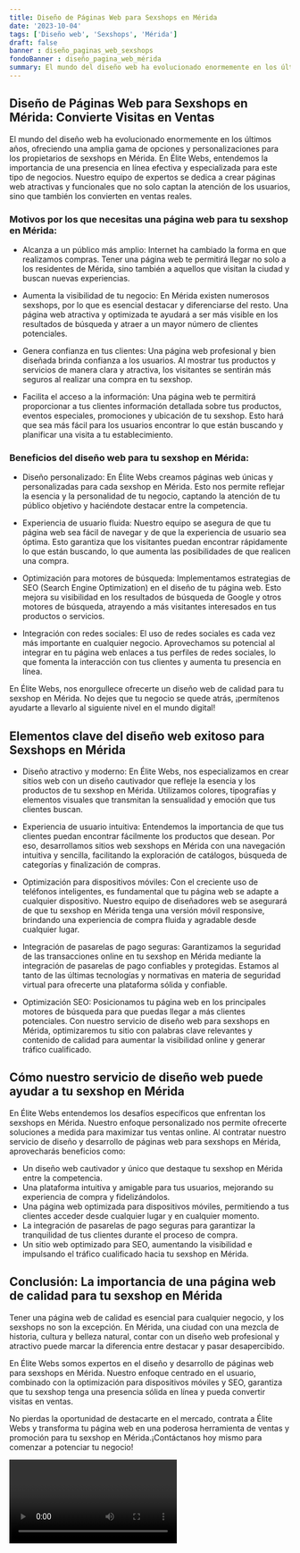 ```yaml
---
title: Diseño de Páginas Web para Sexshops en Mérida
date: '2023-10-04'
tags: ['Diseño web', 'Sexshops', 'Mérida']
draft: false
banner : diseño_paginas_web_sexshops
fondoBanner : diseño_pagina_web_mérida
summary: El mundo del diseño web ha evolucionado enormemente en los últimos años, ofreciendo una amplia gama de opciones y personalizaciones para los propietarios de sexshops en Mérida. En Élite Webs, entendemos la importancia de una presencia en línea efectiva y especializada para este tipo de negocios. Nuestro equipo de expertos se dedica a crear páginas web atractivas y funcionales que no solo captan la atención de los usuarios, sino que también los convierten en ventas reales.
---
```


## Diseño de Páginas Web para Sexshops en Mérida: Convierte Visitas en Ventas

El mundo del diseño web ha evolucionado enormemente en los últimos años, ofreciendo una amplia gama de opciones y personalizaciones para los propietarios de sexshops en Mérida. En Élite Webs, entendemos la importancia de una presencia en línea efectiva y especializada para este tipo de negocios. Nuestro equipo de expertos se dedica a crear páginas web atractivas y funcionales que no solo captan la atención de los usuarios, sino que también los convierten en ventas reales.

### Motivos por los que necesitas una página web para tu sexshop en Mérida:

- Alcanza a un público más amplio: Internet ha cambiado la forma en que realizamos compras. Tener una página web te permitirá llegar no solo a los residentes de Mérida, sino también a aquellos que visitan la ciudad y buscan nuevas experiencias.

- Aumenta la visibilidad de tu negocio: En Mérida existen numerosos sexshops, por lo que es esencial destacar y diferenciarse del resto. Una página web atractiva y optimizada te ayudará a ser más visible en los resultados de búsqueda y atraer a un mayor número de clientes potenciales.

- Genera confianza en tus clientes: Una página web profesional y bien diseñada brinda confianza a los usuarios. Al mostrar tus productos y servicios de manera clara y atractiva, los visitantes se sentirán más seguros al realizar una compra en tu sexshop.

- Facilita el acceso a la información: Una página web te permitirá proporcionar a tus clientes información detallada sobre tus productos, eventos especiales, promociones y ubicación de tu sexshop. Esto hará que sea más fácil para los usuarios encontrar lo que están buscando y planificar una visita a tu establecimiento.

### Beneficios del diseño web para tu sexshop en Mérida:

- Diseño personalizado: En Élite Webs creamos páginas web únicas y personalizadas para cada sexshop en Mérida. Esto nos permite reflejar la esencia y la personalidad de tu negocio, captando la atención de tu público objetivo y haciéndote destacar entre la competencia.

- Experiencia de usuario fluida: Nuestro equipo se asegura de que tu página web sea fácil de navegar y de que la experiencia de usuario sea óptima. Esto garantiza que los visitantes puedan encontrar rápidamente lo que están buscando, lo que aumenta las posibilidades de que realicen una compra.

- Optimización para motores de búsqueda: Implementamos estrategias de SEO (Search Engine Optimization) en el diseño de tu página web. Esto mejora su visibilidad en los resultados de búsqueda de Google y otros motores de búsqueda, atrayendo a más visitantes interesados en tus productos o servicios.

- Integración con redes sociales: El uso de redes sociales es cada vez más importante en cualquier negocio. Aprovechamos su potencial al integrar en tu página web enlaces a tus perfiles de redes sociales, lo que fomenta la interacción con tus clientes y aumenta tu presencia en línea.

En Élite Webs, nos enorgullece ofrecerte un diseño web de calidad para tu sexshop en Mérida. No dejes que tu negocio se quede atrás, ¡permítenos ayudarte a llevarlo al siguiente nivel en el mundo digital!

<GifSeo />

<Cta />

## Elementos clave del diseño web exitoso para Sexshops en Mérida

- Diseño atractivo y moderno: En Élite Webs, nos especializamos en crear sitios web con un diseño cautivador que refleje la esencia y los productos de tu sexshop en Mérida. Utilizamos colores, tipografías y elementos visuales que transmitan la sensualidad y emoción que tus clientes buscan.

- Experiencia de usuario intuitiva: Entendemos la importancia de que tus clientes puedan encontrar fácilmente los productos que desean. Por eso, desarrollamos sitios web sexshops en Mérida con una navegación intuitiva y sencilla, facilitando la exploración de catálogos, búsqueda de categorías y finalización de compras.

- Optimización para dispositivos móviles: Con el creciente uso de teléfonos inteligentes, es fundamental que tu página web se adapte a cualquier dispositivo. Nuestro equipo de diseñadores web se asegurará de que tu sexshop en Mérida tenga una versión móvil responsive, brindando una experiencia de compra fluida y agradable desde cualquier lugar.

- Integración de pasarelas de pago seguras: Garantizamos la seguridad de las transacciones online en tu sexshop en Mérida mediante la integración de pasarelas de pago confiables y protegidas. Estamos al tanto de las últimas tecnologías y normativas en materia de seguridad virtual para ofrecerte una plataforma sólida y confiable.

- Optimización SEO: Posicionamos tu página web en los principales motores de búsqueda para que puedas llegar a más clientes potenciales. Con nuestro servicio de diseño web para sexshops en Mérida, optimizaremos tu sitio con palabras clave relevantes y contenido de calidad para aumentar la visibilidad online y generar tráfico cualificado.

## Cómo nuestro servicio de diseño web puede ayudar a tu sexshop en Mérida

En Élite Webs entendemos los desafíos específicos que enfrentan los sexshops en Mérida. Nuestro enfoque personalizado nos permite ofrecerte soluciones a medida para maximizar tus ventas online. Al contratar nuestro servicio de diseño y desarrollo de páginas web para sexshops en Mérida, aprovecharás beneficios como:

- Un diseño web cautivador y único que destaque tu sexshop en Mérida entre la competencia.
- Una plataforma intuitiva y amigable para tus usuarios, mejorando su experiencia de compra y fidelizándolos.
- Una página web optimizada para dispositivos móviles, permitiendo a tus clientes acceder desde cualquier lugar y en cualquier momento.
- La integración de pasarelas de pago seguras para garantizar la tranquilidad de tus clientes durante el proceso de compra.
- Un sitio web optimizado para SEO, aumentando la visibilidad e impulsando el tráfico cualificado hacia tu sexshop en Mérida.

## Conclusión: La importancia de una página web de calidad para tu sexshop en Mérida

Tener una página web de calidad es esencial para cualquier negocio, y los sexshops no son la excepción. En Mérida, una ciudad con una mezcla de historia, cultura y belleza natural, contar con un diseño web profesional y atractivo puede marcar la diferencia entre destacar y pasar desapercibido.

En Élite Webs somos expertos en el diseño y desarrollo de páginas web para sexshops en Mérida. Nuestro enfoque centrado en el usuario, combinado con la optimización para dispositivos móviles y SEO, garantiza que tu sexshop tenga una presencia sólida en línea y pueda convertir visitas en ventas.

No pierdas la oportunidad de destacarte en el mercado, contrata a Élite Webs y transforma tu página web en una poderosa herramienta de ventas y promoción para tu sexshop en Mérida.¡Contáctanos hoy mismo para comenzar a potenciar tu negocio!

<Video />

<CtaBot job='Sexshops' city='Mérida'/>

<Gmaps query='Mérida+españa+maps' />